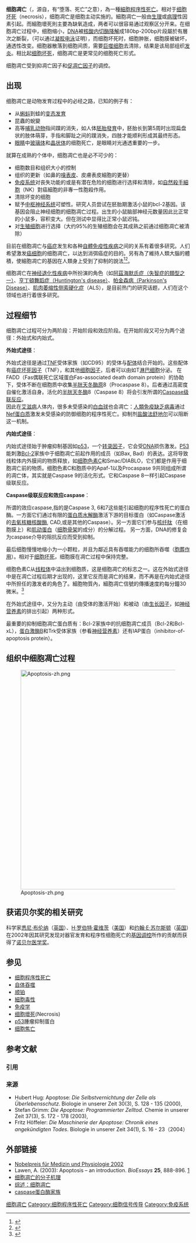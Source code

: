 {{noteTA
|G1=LS
|1=zh:程序性;zh-tw:計畫性
|2=zh-hans:延时;zh-tw:縮時
}}
{{Pathnav|细胞|细胞周期|细胞程序性死亡}}
{{Infobox anatomy
| Name        = 细胞凋亡（Apoptosis）
| Latin       =
| Image       = Apoptosis DU145 cells mosaic.jpg
| Caption     = [[依托泊苷|依托泊苷]]治疗的{{le|DU145|DU145}}前列腺癌细胞可分解成级联的凋亡小体。 这些子图像是从一个61小时的{{le|延时显微镜|Time-lapse microscopy}}攝影中提取出来的，使用{{le|定量相差显微镜|Quantitative phase-contrast microscopy}}技术制作而成。 光学厚度是彩色编码的。 随着厚度的增加，颜色从灰色变为黄色，红色，紫色，最后变成黑色<ref name="PHI">{{Cite web | title=Quantitative phase contrast microscopy — label-free live cell imaging and quantification | publisher=Phase Holographic Imaging AB | url=http://www.phiab.se | accessdate=2020-09-16 | archive-date=2019-02-14 | archive-url=https://web.archive.org/web/20190214040849/https://www.phiab.se/ | dead-url=no }}</ref>。 [http://www.cellimagelibrary.org/images/43705<br />在The Cell：An Image Library中查看影片]
| Width       = 306
| Image2      =
| Caption2    =
| ImageMap    =
| MapCaption  =
| Precursor   =
| System      =
| Artery      =
| Vein        =
| Nerve       =
| Lymph       =
| Code        =
}}
'''细胞凋亡'''（{{lang-en|apoptosis}}，源自{{lang-el|απόπτωσις}}，有“堕落、死亡”之意），為一種[[細胞程序性死亡|細胞程序性死亡]]。相对于[[细胞坏死|细胞坏死]]（necrosis），细胞凋亡是细胞主动实施的。細胞凋亡一般由[[生理|生理]]或[[病理|病理]]性因素引起。而細胞壞死則主要為缺氧造成，两者可以很容易通过观察区分开来。在细胞凋亡过程中，细胞缩小，[[DNA|DNA]]被[[核酸内切酶|核酸内切酶]][[降解|降解]]成180bp-200bp片段屬於有層次之斷裂，（可以通过[[凝胶电泳|凝胶电泳]]证明），而细胞坏死时，细胞肿胀，细胞膜被破坏，通透性改变。细胞器散落到细胞间质，需要[[巨噬细胞|巨噬细胞]]去清除，结果是该局部组织[[发炎|发炎]]。相比起[[细胞坏死|细胞坏死]]，细胞凋亡是更常见的细胞死亡形式。

细胞凋亡受到抑凋亡因子和[[凋亡誘導因子|促凋亡因子]]的调控。

== 出现 ==
细胞凋亡是动物发育过程中的必经之路，已知的例子有：
* 从[[蝌蚪|蝌蚪]]到蛙的[[变态发育|变态发育]]
* 昆蟲的蛻變
* 高等[[哺乳动物|哺乳动物]]指间蹼的消失，如人体[[胚胎發育|胚胎發育]]中，胚胎长到第5周时出现扁盘状的肢体萌芽，手指和脚趾之间的蹼消失，四肢才能顺利形成其最终形态。
* [[眼睛|眼睛]]中[[玻璃体|玻璃体]]和[[晶状体|晶状体]]的细胞死亡，是眼睛对光通透重要的一步。

就算在成熟的个体中，细胞凋亡也是必不可少的：
* 细胞数目和组织大小的控制
* 组织的更新（如鼻的[[嗅表皮|嗅表皮]]、皮膚表皮細胞的更替）
* [[免疫系统|免疫系统]]对丧失功能的或是有潜在危险的细胞进行选择和清除，如[[自然殺手細胞|自然殺手細胞]]（NK）對癌細胞的非專一性胞殺作用。
* 清除坏变的细胞
* 赋予[[中枢神经系统|中枢神经系统]]可塑性。研究人员尝试在胚胎期激活小鼠的bcl-2基因。该基因会阻止神经细胞的细胞凋亡过程。出生的小鼠脑部神经元数量因此比正常的小鼠多，容积变大。但在测试中显得比正常小鼠迟钝。
* 对[[生殖细胞|生殖细胞]]进行选择（大约95%的生殖细胞会在其成熟之前通过细胞凋亡被清除）

目前在细胞凋亡与[[癌症|癌症]]发生和各种[[自體免疫性疾病|自體免疫性疾病]]之间的关系有着很多研究。人们希望激发[[癌细胞|癌细胞]]的细胞凋亡，以达到消弭癌症的目的。另有為了維持人類大腦的體積，使細胞凋亡的基因在人類身上受到了抑制的說法<ref>{{cite web |url = http://science.solidot.org/article.pl?sid=12/10/16/0916239 |title = 人類癌症風險可能與大腦有關 |accessdate = 2012-10-21 |archive-date = 2012-10-23 |archive-url = https://web.archive.org/web/20121023090926/http://science.solidot.org/article.pl?sid=12%2F10%2F16%2F0916239 |dead-url = no }}</ref><ref>{{cite web |url = http://www.medicaldaily.com/articles/12706/20121015/humans-risk-cancer-result-large-brains.htm |title = Humans' Risk for Cancer May Be a Result of Our Large Brains Read more at http://www.medicaldaily.com/articles/12706/20121015/humans-risk-cancer-result-large-brains.htm#lGcHz5oVt2fGzcvi.99 |accessdate = 2012-10-21 |archive-date = 2012-10-20 |archive-url = https://web.archive.org/web/20121020025454/http://www.medicaldaily.com/articles/12706/20121015/humans-risk-cancer-result-large-brains.htm |dead-url = no }}</ref>。

细胞凋亡在[[神经退化性疾病|神经退化性疾病]]中所扮演的角色（如[[阿茲海默氏症|阿茲海默氏症（失智症的類型之一）]]、[[亨丁頓舞蹈症|亨丁頓舞蹈症（Huntington's disease）]]、[[帕金森氏症|帕金森病（Parkinson's Disease）]]、[[肌肉萎缩性侧索硬化症|肌肉萎缩性侧索硬化症]]（ALS），是目前热门的研究话题，人们在这个领域也进行着很多研究。

== 过程细节 ==
细胞凋亡过程可分为两阶段：开始阶段和效应阶段。在开始阶段又可分为两个途径：外始式和内始式。

'''外始式途径'''：

外始式途径是通过[[TNF|TNF]]受体家族（如CD95）的受体与[[配体_(生物化学)|配体]]结合开始的。这些配体有[[癌症坏死因子|癌症坏死因子]]（TNF），和其他[[细胞因子|细胞因子]]，后者可以由如T[[淋巴细胞|淋巴细胞]]分泌。
在FADD（Fas偶联死亡区域蛋白Fas-associated death domain protein）的协助下，受体不断在细胞质中收集[[半胱天冬酶原|半胱天冬酶原]]8（Procaspase 8）。后者通过高密度自催化激活自身。活化的[[半胱天冬酶|半胱天冬酶]]8（Caspase 8）将会引发所谓的[[Caspase级联反应|Caspase级联反应]]。<br />

因此在[[艾滋病|艾滋病]]人体内，很多未受感染的[[白血球|白血球]]也会凋亡：[[人類免疫缺乏病毒|人類免疫缺乏病毒]]通过[[Nef蛋白质|Nef蛋白质]]激发未受感染的防御细胞的程序性死亡。抑制剂[[盐酸法舒地尔|盐酸法舒地尔]]可以阻断这一机制。

'''内始式途径'''：

内始式途径始于肿瘤抑制基因如[[p53|p53]]，一个[[转录因子|转录因子]]，它会受[[DNA|DNA]]损伤激发。[[P53|P53]]能刺激[[Bcl-2|Bcl-2]]家族中于细胞凋亡前起作用的成员（如Bax, Bad）的表达。这将导致线粒体内外膜间的物质释放，如[[细胞色素C|细胞色素C]]和Smac/DIABLO，它们都是作用于细胞凋亡前的物质。细胞色素C和胞质中的Apaf-1以及Procaspase 9共同组成所谓的凋亡体，其实就是Caspase 9的活化形式。它和Caspase 8一样引起Caspase级联反应。

'''Caspase级联反应和效应caspase'''：

所谓的效应caspase,指的是Caspase 3, 6和7这些能引起细胞的程序性死亡的蛋白酶。一方面它们通过有限的[[蛋白质水解酶|蛋白质水解酶]]激活下游的目标蛋白（如Caspase激活的[[去氧核糖核酸酶|去氧核糖核酸酶]], CAD,或是其他的Caspase）。另一方面它们参与[[核纤肽|核纤肽]]（在细胞膜上）和[[肌动蛋白|肌动蛋白]]（[[细胞骨架|细胞骨架]]的成分）的分解过程。
另一方面，DNA的修复会为caspase介导的阻抗反应而受到抑制。

最后细胞慢慢地缩小为一小颗粒，并且为鄰近具有吞噬能力的细胞所吞噬（[[胞葬作用|胞葬作用]]）。相对于[[细胞坏死|细胞坏死]]，细胞膜在凋亡过程中保持完整。

细胞色素C从[[线粒体|线粒体]]中溢出到细胞质，这是细胞凋亡的标志之一。这在外始式途径中是在凋亡过程后期才出现的，这里它反而是凋亡的结果，而不再是在内始式途径中所担任的激发者的角色了。細胞物質內，細胞凋亡信號的傳播速度約每分鐘30微米。<ref>{{Cite web|url=https://www.solidot.org/story?sid=57532|title=细胞死亡传播速度为每分钟约 30 微米|accessdate=2018-09-09|author=|date=|work=www.solidot.org|publisher=|archive-date=2018-09-09|archive-url=https://web.archive.org/web/20180909112346/https://www.solidot.org/story?sid=57532|dead-url=no}}</ref>

在外始式途径中，又分为主动（由受体的激活开始）和被动（由[[生长因子|生长因子]]，如[[神经营养素|神经营养素]]的排出引起）两种形式。

最重要的抑制细胞凋亡蛋白质有：Bcl-2家族中的抗细胞凋亡成员（Bcl-2和Bcl-xL），[[蛋白激酶B|蛋白激酶B]]和Trk受体家族（参看[[神经营养素|神经营养素]]）还有IAP蛋白（inhibitor-of-apoptosis protein）。

== 组织中细胞凋亡过程 ==
[[File:Apoptosis-zh.png|600px]]

== 获诺贝尔奖的相关研究 ==
科学家[[悉尼·布伦纳|悉尼·布伦纳]]（[[英国|英国]]）、[[H·罗伯特·霍维茨|H·罗伯特·霍维茨]]（[[美国|美国]]）和[[约翰·E·苏尔斯顿|约翰·E·苏尔斯顿]]（[[英国|英国]]）在2002年因其研究发现对器官发育和程序性细胞死亡的[[基因调控|基因调控]]所作的贡献而获得了[[诺贝尔医学奖|诺贝尔医学奖]]。

== 参见 ==
{{Portal box|生物学|分子与细胞生物学}}
* [[细胞程序性死亡|细胞程序性死亡]]
* [[自噬|自体吞噬]]
* [[顺铂|顺铂]]
* [[細胞毒性|細胞毒性]]
* [[免疫学|免疫学]]
* [[壞死|细胞壞死]](Necrosis)
* [[p53|p53]]腫瘤抑制蛋白
*[[细胞焦亡|细胞焦亡]]

== 参考文献 ==
=== 引用 ===
{{Reflist|2}}

=== 来源 ===
{{refbegin}}
* Hubert Hug: Apoptose: ''Die Selbstvernichtung der Zelle als Überlebensschutz''. Biologie in unserer Zeit 30(3), S. 128 - 135 (2000),
* Stefan Grimm: ''Die Apoptose: Programmierter Zelltod''. Chemie in unserer Zeit 37(3), S. 172 - 178 (2003),
* Fritz Höffeler: ''Die Maschinerie der Apoptose: Chronik eines angekündigten Todes''. Biologie in unserer Zeit 34(1), S. 16 - 23（2004）
{{refend}}

== 外部链接 ==
* [http://www.nobel.se/medicine/laureates/2002/press.html Nobelpreis für Medizin und Physiologie 2002] {{Wayback|url=http://www.nobel.se/medicine/laureates/2002/press.html |date=20021127043739 }}
* Lawen, A. (2003): Apoptosis – an introduction. ''BioEssays'' '''25''', 888-896. [http://www3.interscience.wiley.com/cgi-bin/abstract/104552885/ABSTRACT]{{Dead link|date=2019年5月 |bot=InternetArchiveBot |fix-attempted=yes }}
* [http://www.cella.cn/book/15/03.htm 细胞凋亡的分子机理] {{Wayback|url=http://www.cella.cn/book/15/03.htm |date=20051219172910 }}
* [http://www.biox.cn/content/20050812/32730.htm 综述：细胞凋亡] {{Wayback|url=http://www.biox.cn/content/20050812/32730.htm |date=20051230154017 }}
* [https://web.archive.org/web/20050417221143/http://www.37c.com.cn/topic/006/theory/chapt11/sec3/sec3.htm caspase蛋白酶家族]

{{细胞周期蛋白质}}
{{细胞凋亡信号通路}}
{{信号转导}}

{{Authority control}}
[[Category:细胞凋亡|]]
[[Category:细胞程序性死亡|Category:细胞程序性死亡]]
[[Category:细胞信号传导|Category:细胞信号传导]]
[[Category:免疫系统|Category:免疫系统]]